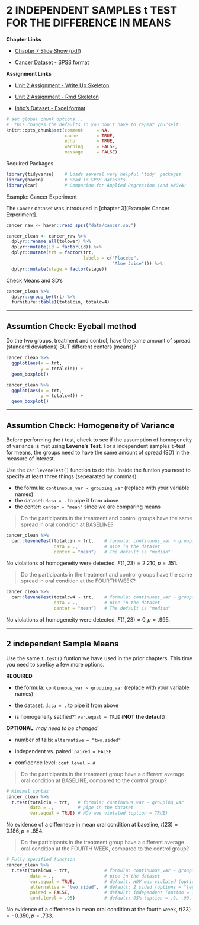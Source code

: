 # 2 INDEPENDENT SAMPLES t TEST FOR THE DIFFERENCE IN MEANS

**Chapter Links**

* [Chapter 7 Slide Show (pdf)](http://http://tysonbarrett.com/EDUC-6600/Slides/u02_Ch7_ttest.pdf)

* [Cancer Dataset - SPSS format](https://usu.box.com/s/9c92zof5whb76bphmzxn3vqx5702qgq6)

**Assignment Links**

* [Unit 2 Assignment - Write Up Skeleton](https://usu.box.com/s/mr5ersj8oqu6mj3tyup697ljg2527p8h)

* [Unit 2 Assignment - Rmd Skeleton](https://usu.box.com/s/85s7t82tih6f06v8bpvjo0qt275gafsr)

* [Inho's Dataset - Excel format](https://usu.box.com/s/hyky7eb24l6vvzj2xboedhcx1xolrpw1)


```r
# set global chunk options...  
#  this changes the defaults so you don't have to repeat yourself
knitr::opts_chunk$set(comment     = NA,
                      cache       = TRUE,
                      echo        = TRUE, 
                      warning     = FALSE, 
                      message     = FALSE)
```



Required Packages 

```r
library(tidyverse)    # Loads several very helpful 'tidy' packages
library(haven)        # Read in SPSS datasets
library(car)          # Companion for Applied Regression (and ANOVA)
```




Example: Cancer Experiment 

The `Cancer` dataset was introduced in [chapter 3][Example: Cancer Experiment].


```r
cancer_raw <- haven::read_spss("data/cancer.sav")

cancer_clean <- cancer_raw %>% 
  dplyr::rename_all(tolower) %>% 
  dplyr::mutate(id = factor(id)) %>% 
  dplyr::mutate(trt = factor(trt,
                             labels = c("Placebo", 
                                        "Aloe Juice"))) %>% 
  dplyr::mutate(stage = factor(stage))
```



Check Means and SD’s

```r
cancer_clean %>% 
  dplyr::group_by(trt) %>% 
  furniture::table1(totalcin, totalcw4)
```


-------------------------------------------------------

## Assumtion Check: Eyeball method

Do the two groups, treatment and control, have the same amount of spread (standard deviations) BUT different centers (means)?


```r
cancer_clean %>% 
  ggplot(aes(x = trt,
             y = totalcin)) +
  geom_boxplot()
```


```r
cancer_clean %>% 
  ggplot(aes(x = trt,
             y = totalcw4)) +
  geom_boxplot()
```


-------------------------------------------------------

## Assumtion Check: Homogeneity of Variance

Before performing the $t$ test, check to see if the assumption of homogeneity of variance is met using **Levene's Test**.  For a independent samples `t`-test for means, the groups need to have the same amount of spread (SD) in the measure of interest.

Use the `car:leveneTest()` function to do this.  Inside the funtion you need to specify at least three things (sepearated by commas):

- the formula:  `continuous_var ~ grouping_var` (replace with your variable names)
- the dataset:  `data = .` to pipe it from above
- the center:   `center = "mean"` since we are comparing means

> Do the participants in the treatment and control groups have the same spread in oral condition at BASELINE?

```r
cancer_clean %>% 
  car::leveneTest(totalcin ~ trt,    # formula: continuous_var ~ grouping_var
                  data = .,          # pipe in the dataset
                  center = "mean")   # The default is "median"
```

No violations of homogeneity were detected, $F(1, 23) = 2.210, p = .151$.


> Do the participants in the treatment and control groups have the same spread in oral condition at the FOURTH WEEK?

```r
cancer_clean %>% 
  car::leveneTest(totalcw4 ~ trt,    # formula: continuous_var ~ grouping_var
                  data = .,          # pipe in the dataset
                  center = "mean")   # The default is "median"
```


No violations of homogeneity were detected, $F(1, 23) = 0, p = .995$.


-------------------------------------------------------


## 2 independent Sample Means

Use the same `t.test()` funtion we have used in the prior chapters.  This time you need to speficy a few more options.
 
**REQUIRED**    

- the formula:  `continuous_var ~ grouping_var` (replace with your variable names)

- the dataset:  `data = .` to pipe it from above

- is homogeneity satified?: `var.equal = TRUE` (**NOT the default**)


**OPTIONAL**: *may need to be changed*    

- number of tails: `alternative = "two.sided"` 

- independent vs. paired:  `paired = FALSE` 

- confidence level: `conf.level = #` 


> Do the participants in the treatment group have a different average oral condition at BASELINE, compared to the control group?

```r
# Minimal syntax
cancer_clean %>% 
  t.test(totalcin ~ trt,   # formula: continuous_var ~ grouping_var
         data = .,         # pipe in the dataset
         var.equal = TRUE) # HOV was violated (option = TRUE)
```

No evidence of a differnece in mean oral condition at baseline, $t(23) = 0.186, p = .854$.


> Do the participants in the treatment group have a different average oral condition at the FOURTH WEEK, compared to the control group?

```r
# Fully specified function
cancer_clean %>% 
  t.test(totalcw4 ~ trt,             # formula: continuous_var ~ grouping_var
         data = .,                   # pipe in the dataset
         var.equal = TRUE,           # default: HOV was violated (option = TRUE)
         alternative = "two.sided",  # default: 2 sided (options = "less", "greater")
         paired = FALSE,             # default: independent (option = TRUE)
         conf.level = .95)           # default: 95% (option = .9, .90, ect.)
```

No evidence of a differnece in mean oral condition at the fourth week, $t(23) = -0.350, p = .733$.


